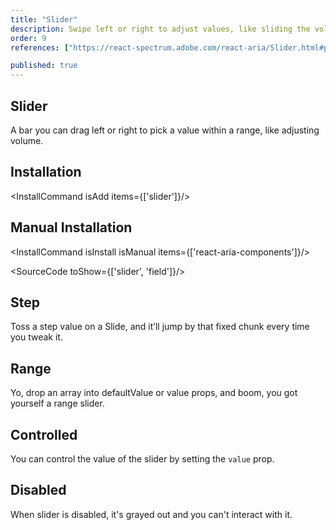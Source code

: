 ```yaml
---
title: "Slider"
description: Swipe left or right to adjust values, like sliding the volume on your stereo, perfect for gradual control.
order: 9
references: ["https://react-spectrum.adobe.com/react-aria/Slider.html#props"]

published: true
---
```


## Slider
A bar you can drag left or right to pick a value within a range, like adjusting volume.
<How minW72 toUse="forms/slider-demo" />

## Installation
<InstallCommand isAdd items={['slider']}/>

## Manual Installation

<InstallCommand isInstall isManual items={['react-aria-components']}/>

<SourceCode toShow={['slider', 'field']}/>

## Step
Toss a step value on a Slide, and it’ll jump by that fixed chunk every time you tweak it.
<How minW72 toUse="forms/slider-step-demo" />

## Range
Yo, drop an array into defaultValue or value props, and boom, you got yourself a range slider.
<How minW72 toUse="forms/slider-range-demo" />

## Controlled
You can control the value of the slider by setting the `value` prop.
<How minW72 toUse="forms/slider-controlled-demo" />

## Disabled
When slider is disabled, it's grayed out and you can't interact with it.
<How minW72 toUse="forms/slider-disabled-demo" />
